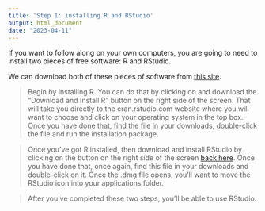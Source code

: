 ```yaml
---
title: 'Step 1: installing R and RStudio'
output: html_document
date: "2023-04-11"
---
```


If you want to follow along on your own computers, you are going to need to install two pieces of free software: R and RStudio.  

We can download both of these pieces of software from [this site](https://posit.co/download/rstudio-desktop/#download).  

>Begin by installing R.  You can do that by clicking on and download the "Download and Install R" button on the right side of the screen. That will take you directly to the cran.rstudio.com website where you will want to choose and click on your operating system in the top box. Once you have done that, find the file in your downloads, double-click the file and run the installation package.

>Once you’ve got R installed, then download and install RStudio by clicking on the button on the right side of the screen [back here](https://posit.co/download/rstudio-desktop/#download). Once you have done that, once again, find this file in your downloads and double-click on it. Once the .dmg file opens, you’ll want to move the RStudio icon into your applications folder.  

>After you’ve completed these two steps, you’ll be able to use RStudio.  

